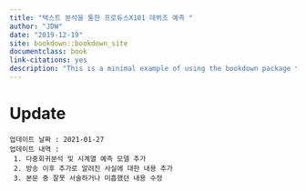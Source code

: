 ```yaml
--- 
title: "텍스트 분석을 통한 프로듀스X101 데뷔조 예측 "
author: "JDW"
date: "2019-12-19"
site: bookdown::bookdown_site
documentclass: book
link-citations: yes
description: "This is a minimal example of using the bookdown package to write a book. The output format for this example is bookdown::gitbook."
---
```


# Update {-}
```
업데이트 날짜 : 2021-01-27 
업데이트 내역 :  
 1. 다중회귀분석 및 시계열 예측 모델 추가 
 2. 방송 이후 추가로 알려진 사실에 대한 내용 추가 
 3. 본문 중 잘못 서술하거나 미흡했던 내용 수정 
```
